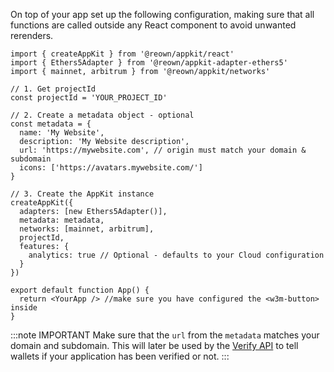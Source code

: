 
On top of your app set up the following configuration, making sure that all functions are called outside any React component to avoid unwanted rerenders.

```tsx
import { createAppKit } from '@reown/appkit/react'
import { Ethers5Adapter } from '@reown/appkit-adapter-ethers5'
import { mainnet, arbitrum } from '@reown/appkit/networks'

// 1. Get projectId
const projectId = 'YOUR_PROJECT_ID'

// 2. Create a metadata object - optional
const metadata = {
  name: 'My Website',
  description: 'My Website description',
  url: 'https://mywebsite.com', // origin must match your domain & subdomain
  icons: ['https://avatars.mywebsite.com/']
}

// 3. Create the AppKit instance
createAppKit({
  adapters: [new Ethers5Adapter()],
  metadata: metadata,
  networks: [mainnet, arbitrum],
  projectId,
  features: {
    analytics: true // Optional - defaults to your Cloud configuration
  }
})

export default function App() {
  return <YourApp /> //make sure you have configured the <w3m-button> inside
}
```

:::note IMPORTANT
Make sure that the `url` from the `metadata` matches your domain and subdomain. This will later be used by the [Verify API](../../../cloud/verify.mdx) to tell wallets if your application has been verified or not.
:::
